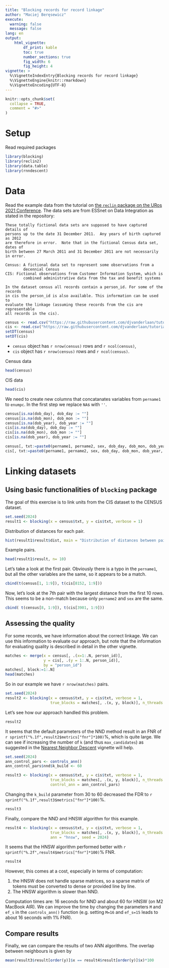 ```yaml
---
title: "Blocking records for record linkage"
author: "Maciej Beręsewicz"
execute:
  warning: false
  message: false
lang: en
output: 
    html_vignette:
        df_print: kable
        toc: true
        number_sections: true
        fig_width: 6
        fig_height: 4
vignette: >
  %\VignetteIndexEntry{Blocking records for record linkage}
  %\VignetteEngine{knitr::rmarkdown}
  %\VignetteEncoding{UTF-8}
---
```


```r
knitr::opts_chunk$set(
  collapse = TRUE,
  comment = "#>"
)
```

# Setup

Read required packages

```r
library(blocking)
library(reclin2)
library(data.table)
library(rnndescent)
```

# Data

Read the example data from the tutorial on [the `reclin` package on the URos 2021 Conference](https://github.com/djvanderlaan/tutorial-reclin-uros2021). The data sets are from ESSnet on Data Integration as stated in the repository:

```
These totally fictional data sets are supposed to have captured details of
persons up to the date 31 December 2011.  Any years of birth captured as 2012
are therefore in error.  Note that in the fictional Census data set, dates of
birth between 27 March 2011 and 31 December 2011 are not necessarily in error.

Census: A fictional data set to represent some observations from a
        decennial Census
CIS: Fictional observations from Customer Information System, which is
        combined administrative data from the tax and benefit systems

In the dataset census all records contain a person_id. For some of the records
in cis the person_id is also available. This information can be used to
evaluate the linkage (assuming these records from the cis are representable 
all records in the cis). 
```

```r
census <- read.csv("https://raw.githubusercontent.com/djvanderlaan/tutorial-reclin-uros2021/main/data/census.csv")
cis <- read.csv("https://raw.githubusercontent.com/djvanderlaan/tutorial-reclin-uros2021/main/data/cis.csv")
setDT(census)
setDT(cis)
```

+ `census` object has `r nrow(census)` rows and `r ncol(census)`,
+ `cis` object has `r nrow(census)` rows and `r ncol(census)`.

Census data

```r
head(census)
```
CIS data

```r
head(cis)
```

We need to create new columns that concatanates variables from `pername1` to `enumpc`. In the first step we replace `NA`s with `''`. 

```r
census[is.na(dob_day), dob_day := ""]
census[is.na(dob_mon), dob_mon := ""]
census[is.na(dob_year), dob_year := ""]
cis[is.na(dob_day), dob_day := ""]
cis[is.na(dob_mon), dob_mon := ""]
cis[is.na(dob_year), dob_year := ""]

census[, txt:=paste0(pername1, pername2, sex, dob_day, dob_mon, dob_year, enumcap, enumpc)]
cis[, txt:=paste0(pername1, pername2, sex, dob_day, dob_mon, dob_year, enumcap, enumpc)]
```


# Linking datasets

## Using basic functionalities of `blocking` package

The goal of this exercise is to link units from the CIS dataset to the CENSUS dataset. 

```r
set.seed(2024)
result1 <- blocking(x = census$txt, y = cis$txt, verbose = 1)
```

Distribution of distances for each pair.

```r
hist(result1$result$dist, main = "Distribution of distances between pairs", xlab = "Distances")
```

Example pairs.

```r
head(result1$result, n= 10)
```

Let's take a look at the first pair. Obviously there is a typo in the `pername1`, but all the other variables are the same, so it appears to be a match.

```r
cbind(t(census[1, 1:9]), t(cis[8152, 1:9]))
```

Now, let's look at the 7th pair with the largest distance from the first 10 rows. This seems to be a non-match because only `pername2` and `sex` are the same.

```r
cbind( t(census[8, 1:9]), t(cis[3901, 1:9]))
```


## Assessing the quality

For some records, we have information about the correct linkage. We can use this information to evaluate our approach, but note that the information for evaluating quality is described in detail in the other vignette. 

```r
matches <- merge(x = census[, .(x=1:.N, person_id)],
                 y = cis[, .(y = 1:.N, person_id)],
                 by = "person_id")
matches[, block:=1:.N]
head(matches)
```

So in our example we have `r nrow(matches)` pairs.

```r
set.seed(2024)
result2 <- blocking(x = census$txt, y = cis$txt, verbose = 1,
                    true_blocks = matches[, .(x, y, block)], n_threads = 4)
```

Let's see how our approach handled this problem.

```r
result2
```

It seems that the default parameters of the NND method result in an FNR of `r sprintf("%.1f",result2$metrics["fnr"]*100)`%, which is quite large. We can see if increasing the number of `k` (and thus `max_candidates`) as suggested in the [Nearest Neighbor Descent
](https://jlmelville.github.io/rnndescent/articles/nearest-neighbor-descent.html) vignette will help. 


```r
set.seed(2024)
ann_control_pars <- controls_ann()
ann_control_pars$nnd$k_build <- 60

result3 <- blocking(x = census$txt, y = cis$txt, verbose = 1, 
                    true_blocks = matches[, .(x, y, block)], n_threads = 4, 
                    control_ann = ann_control_pars)
```

Changing the `k_build` parameter from 30 to 60 decreased the FDR to `r sprintf("%.1f",result3$metrics["fnr"]*100)`%.

```r
result3
```

Finally, compare the NND and HNSW algorithm for this example.

```r
result4 <- blocking(x = census$txt, y = cis$txt, verbose = 1, 
                    true_blocks = matches[, .(x, y, block)], n_threads = 4, 
                    ann = "hnsw", seed = 2024)
```

It seems that the HNSW algorithm performed better with `r sprintf("%.2f",result4$metrics["fnr"]*100)`% FNR. 

```r
result4
```

However, this comes at a cost, especially in terms of computation:

1. the HNSW does not handle sparse matrices, so a sparse matrix of tokens must be converted to dense or provided line by line.
2. The HNSW algorithm is slower than NND. 

Computation times are: 16 seconds for NND and about 60 for HNSW (on M2 MacBook AIR). We can improve the time by changing the parameters `M` and `ef_s` in the `controls_ann()` function (e.g. setting `M=16` and `ef_s=15` leads to about 16 seconds with 1\% FNR).

## Compare results

Finally, we can compare the results of two ANN algorithms. The overlap between neighbours is given by

```r
mean(result3$result[order(y)]$x == result4$result[order(y)]$x)*100
```

